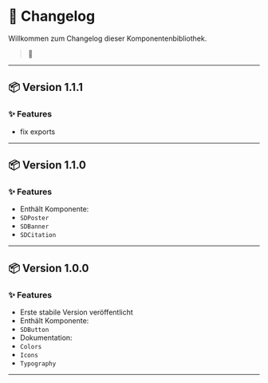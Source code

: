 
<Meta title="📦 Changelog" />

# 📝 Changelog

Willkommen zum Changelog dieser Komponentenbibliothek.

> 📘

---

## 📦 Version 1.1.1

### ✨ Features

- fix exports

---

## 📦 Version 1.1.0

### ✨ Features

- Enthält Komponente:
- `SDPoster`
- `SDBanner`
- `SDCitation`

---

## 📦 Version 1.0.0

### ✨ Features

- Erste stabile Version veröffentlicht
- Enthält Komponente:
- `SDButton`
- Dokumentation:
- `Colors`
- `Icons`
- `Typography`

---